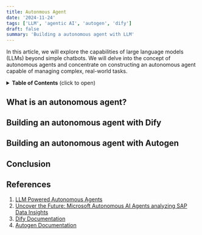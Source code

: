 ```yaml
---
title: Autonmous Agent
date: '2024-11-24'
tags: ['LLM', 'agentic AI', 'autogen', 'dify']
draft: false
summary: 'Building a autonomous agent with LLM'
---
```

In this article, we will explore the capabilities of large language models (LLMs) beyond simple chatbots. We will delve into the concept of autonomous agents and concentrate on constructing an autonomous agent capable of managing complex, real-world tasks.

<details>
<summary><b>Table of Contents</b> (click to open)</summary>

- [What is an autonomous agent?](#what-is-an-autonomous-agent)
- [Building an autonomous agent with Dify](#building-an-autonomous-agent-with-dify)
- [Building an autonomous agent with Autogen](#building-an-autonomous-agent-with-autogen)
- [Conclusion](#conclusion)
- [References](#references)

</details>

## What is an autonomous agent?

## Building an autonomous agent with Dify

## Building an autonomous agent with Autogen

## Conclusion

## References
1. [LLM Powered Autonomous Agents](https://lilianweng.github.io/posts/2023-06-23-agent/)
2. [Uncover the Future: Microsoft Autonomous AI Agents analyzing SAP Data Insights](https://techcommunity.microsoft.com/blog/azure-ai-services-blog/uncover-the-future-microsoft-autonomous-ai-agents-analyzing-sap-data-insights/4005307)
3. [Dify Documentation](https://docs.dify.ai/)
4. [Autogen Documentation](https://microsoft.github.io/autogen/0.2/)